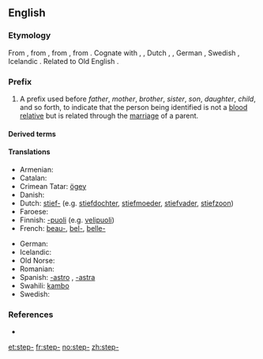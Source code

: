 ==English==

===Etymology===
From {{etyl|enm}} {{term|step-|lang=enm}}, from {{etyl|ang}} {{term|steop-|stēop-|deprived of a relative, step-|pos=prefix|lang=ang}}, from {{etyl|gem-pro|en}} {{recons|steupa-||orphaned, step-|lang=gem-pro}}, from {{etyl|ine-pro|en}} {{recons|(s)teup-||to push, strike|lang=ine-pro}}. Cognate with {{etyl|sco|-}} {{term|step-||step-|lang=sco}}, {{etyl|fy|-}} {{term|stiep-||step-|lang=fy}}, Dutch {{term|stief-||step-|lang=nl}}, {{etyl|nds|-}} {{term|steef-||step-|lang=nds}}, German {{term|stief-||step-|lang=nl|lang=de}}, Swedish {{term|styv-||step-|lang=sv}}, Icelandic {{term|stjúp-||step-|lang=is}}. Related to Old English {{term|stiepan|stīepan|to deprive, bereave|lang=ang}}.

===Prefix===
{{en-prefix}}

# A prefix used before ''father'', ''mother'', ''brother'', ''sister'', ''son'', ''daughter'', ''child'', and so forth, to indicate that the person being identified is not a [[blood relative]] but is related through the [[marriage]] of a parent.

====Derived terms====
{{prefixsee|en}}

====Translations====
{{trans-top|A prefix used to indicate that the person being identified is not a blood relative}}
* Armenian: {{t-|hy|խորթ|tr=xort'}}
* Catalan: {{t-|ca|-astre|m}}
* Crimean Tatar: [[ögey]]
* Danish: {{t-|da|sted-}}
* Dutch: [[stief-]] (e.g. [[stiefdochter]], [[stiefmoeder]], [[stiefvader]], [[stiefzoon]])
* Faroese: {{t-|fo|stjúk-}}
* Finnish: [[-puoli]] (e.g. [[velipuoli]])
* French: [[beau-]], [[bel-]], [[belle-]]
{{trans-mid}}
* German: {{t+|de|stief-}}
* Icelandic: {{t-|is|stjúp-}}
* Old Norse: {{tø|non|stjúp-}}
* Romanian: {{t-|ro|vitreg}}
* Spanish: [[-astro]] {{m}}, [[-astra]] {{f}}
* Swahili: [[kambo]]
* Swedish: {{t-|sv|styv-}}
{{trans-bottom}}

===References===
* {{R:Webster 1913}}

[[et:step-]]
[[fr:step-]]
[[no:step-]]
[[zh:step-]]